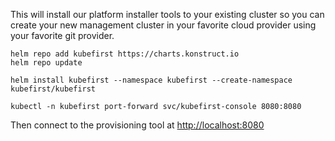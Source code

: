 This will install our platform installer tools to your existing cluster so you can create your new management cluster in your favorite cloud provider using your favorite git provider.

```shell
helm repo add kubefirst https://charts.konstruct.io
helm repo update

helm install kubefirst --namespace kubefirst --create-namespace  kubefirst/kubefirst

kubectl -n kubefirst port-forward svc/kubefirst-console 8080:8080
```

Then connect to the provisioning tool at [http://localhost:8080](http://localhost:8080)
